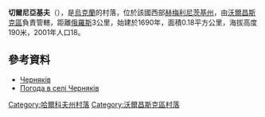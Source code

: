 {{coord|50|20|14|N|37|27|48|E|scale:100000_region:UA|display=title}}

'''切爾尼亞基夫'''（{{lang-ru|Черняков}}），是[[烏克蘭|烏克蘭]]的村落，位於該國西部[[赫梅利尼茨基州|赫梅利尼茨基州]]，由[[沃爾昌斯克區|沃爾昌斯克區]]負責管轄，距離[[俄羅斯|俄羅斯]]3公里，始建於1690年，面積0.18平方公里，海拔高度190米，2001年人口18。

==參考資料==
* [http://gska2.rada.gov.ua/pls/z7502/A005?rdat1=09.01.2009&rf7571=32813 Черняків]{{dead link|date=2017年11月 |bot=InternetArchiveBot |fix-attempted=yes }}
* [http://weather.in.ua/ua/har'kovskaja/28347 Погода в селі Черняків]{{Wayback|url=http://weather.in.ua/ua/har%27kovskaja/28347 |date=20160323035023 }}

{{DEFAULTSORT:Черняків}}
[[Category:哈爾科夫州村落|Category:哈爾科夫州村落]]
[[Category:沃爾昌斯克區村落|Category:沃爾昌斯克區村落]]


{{Kharkiv-geo-stub}}